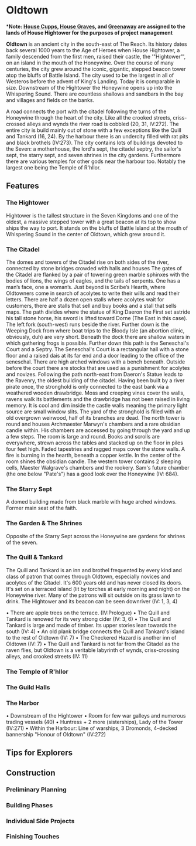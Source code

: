 
# Oldtown

<ProjectDetails
  floatRight
  region="Reach"
  house="House Hightower"
  type="City"
  status="In Progress"
  warp="/warp oldtown"
  projectLead="IwanDeLarch, EStoop"
  dateStarted="Invalid Date"
  dateCompleted="Invalid Date"
/>

***Note: [House Cupps](https://awoiaf.westeros.org/index.php/House_Cupps), [House Graves](https://awoiaf.westeros.org/index.php/House_Graves), and [Greenaway](https://awoiaf.westeros.org/index.php/Greenaway) are assigned to the lands of House Hightower for the purposes of project management**

**Oldtown** is an ancient city in the south-east of The Reach. Its history dates back several 1000 years to the Age of Heroes when House Hightower, a family descended from the first men, raised their castle, the '"Hightower"', on an island in the mouth of the Honeywine. Over the course of many centuries, the city grew around the iconic, gigantic, stepped beacon tower atop the bluffs of Battle Island. The city used to be the largest in all of Westeros before the advent of King's Landing. Today it is comparable in size. Downstream of the Hightower the Honeywine opens up into the Whispering Sound. There are countless shallows and sandbars in the bay and villages and fields on the banks.

A road connects the port with the citadel following the turns of the Honeywine through the heart of the city. Like all the crooked streets, criss-crossed alleys and wynds the river road is cobbled (20, 31, IV:272). The entire city is build mainly out of stone with a few exceptions like the Quill and Tankard (16, 24). By the harbour there is an undercity filled with rat pits and black brothels (IV:273). The city contains lots of buildings devoted to the Seven: a motherhouse, the lord's sept, the citadel septry, the sailor's sept, the starry sept, and seven shrines in the city gardens. Furthermore there are various temples for other gods near the harbour too. Notably the largest one being the Temple of R'hllor.  


## Features

### The Hightower

Hightower is the tallest structure in the Seven Kingdoms and one of the oldest, a massive stepped tower with a great beacon at its top to show ships the way to port. It stands on the bluffs of Battle Island at the mouth of Whispering Sound in the center of Oldtown, which grew around it.

### The Citadel

The domes and towers of the Citadel rise on both sides of the river, connected by stone bridges crowded with halls and houses The gates of the Citadel are flanked by a pair of towering green marble sphinxes with the bodies of lions, the wings of eagles, and the tails of serpents. One has a man’s face, one a woman’s. Just beyond is Scribe’s Hearth, where Oldtowners come in search of acolytes to write their wills and read their letters. There are half a dozen open stalls where acolytes wait for customers, there are stalls that sell and buy books and a stall that sells maps. The path divides where the statue of King Daeron the First set astride his tall stone horse, his sword is lifted toward Dorne (The East in this case). The left fork (south-west) runs beside the river. Further down is the Weeping Dock from where boat trips to the Bloody Isle (an abortion clinic, obviously, duh) are very short. Beneath the dock there are shallow waters in which gathering frogs is possible. Further down this path is the Seneschal's Court and a Septry. The Seneschal's Court is a rectangular hall with a stone floor and a raised dais at its far end and a door leading to the office of the seneschal. There are high arched windows with a bench beneath. Outside before the court there are stocks that are used as a punishment for acolytes and novizes. Following the path north-east from Daeron's Statue leads to the Ravenry, the oldest building of the citadel. Having been built by a river pirate once, the stronghold is only connected to the east bank via a weathered wooden drawbridge. Moss and creeping vines cover the walls, ravens walk its battlements and the drawbridge has not been raised in living memory. It is cool and dim inside the castle walls meaning the primary light source are small window slits. The yard of the stronghold is filled with an old overgrown weirwood, half of its branches are dead. The north tower is round and houses Archmaester Marwyn's chambers and a rare obsidian candle within. His chambers are accessed by going through the yard and up a few steps. The room is large and round. Books and scrolls are everywhere, strewn across the tables and stacked up on the floor in piles four feet high. Faded tapestries and ragged maps cover the stone walls. A fire is burning in the hearth, beneath a copper kettle. In the center of the room shines the obsidian candle. The western tower contains 2 sleeping cells, Maester Walgrave's chambers and the rookery. Sam's future chamber (the one below "Pate's") has a good look over the Honeywine (IV: 684).

### The Starry Sept

A domed building made from black marble with huge arched windows. Former main seat of the faith.

### The Garden & The Shrines

Opposite of the Starry Sept across the Honeywine are gardens for shrines of the seven.

### The Quill & Tankard

The Quill and Tankard is an inn and brothel frequented by every kind and class of patron that comes through Oldtown, especially novices and acolytes of the Citadel. It's 600 years old and has never closed its doors. It's set on a terraced island (lit by torches at early morning and night) on the Honeywine river. Many of the patrons will sit outside on its grass lawn to drink. The Hightower and its beacon can be seen downriver (IV: 1, 3, 4)

• There are apple trees on the terrace. (IV:Prologue) • The Quill and Tankard is renowed for its very strong cider (IV: 3, 6) • The Quill and Tankard is large and made of timber. Its upper stories lean towards the south (IV: 4) • An old plank bridge connects the Quill and Tankard's island to the rest of Oldtown (IV: 7) • The Checkered Hazard is another inn of Oldtown (IV: 7) • The Quill and Tankard is not far from the Citadel as the raven flies, but Oldtown is a veritable labyrinth of wynds, criss-crossing alleys, and crooked streets (IV: 11)

### The Temple of R'hllor

### The Guild Halls

### The Harbor

• Downstream of the Hightower • Room for few war galleys and numerous trading vessels (40) • Huntress + 2 more (sisterships), Lady of the Tower (IV:271) • Within the Harbour: Line of warships, 3 Dromonds, 4-decked bannership "Honour of Oldtown" (IV:272)

## Tips for Explorers

## Construction

### Preliminary Planning

### Building Phases

### Individual Side Projects

### Finishing Touches